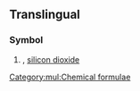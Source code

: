 ==Translingual==

===Symbol===
{{head|mul|symbol}}

# {{context|inorganic compound|lang=mul}} {{alternative spelling of|SiO₂|lang=mul|nodot=1}}, [[silicon dioxide]]

[[Category:mul:Chemical formulae]]